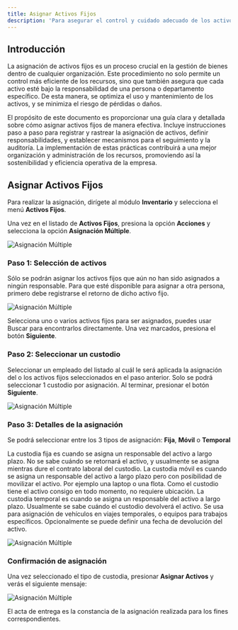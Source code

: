 ```yaml
---
title: Asignar Activos Fijos
description: 'Para asegurar el control y cuidado adecuado de los activos fijos, es importante asignarlos a responsables específicos.'
---
```


## Introducción

La asignación de activos fijos es un proceso crucial en la gestión de bienes dentro de cualquier organización. Este procedimiento no solo permite un control más eficiente de los recursos, sino que también asegura que cada activo esté bajo la responsabilidad de una persona o departamento específico. De esta manera, se optimiza el uso y mantenimiento de los activos, y se minimiza el riesgo de pérdidas o daños.

El propósito de este documento es proporcionar una guía clara y detallada sobre cómo asignar activos fijos de manera efectiva. Incluye instrucciones paso a paso para registrar y rastrear la asignación de activos, definir responsabilidades, y establecer mecanismos para el seguimiento y la auditoría. La implementación de estas prácticas contribuirá a una mejor organización y administración de los recursos, promoviendo así la sostenibilidad y eficiencia operativa de la empresa.

## Asignar Activos Fijos

Para realizar la asignación, dirígete al módulo **Inventario** y selecciona el menú **Activos Fijos**.

Una vez en el listado de **Activos Fijos**, presiona la opción **Acciones** y selecciona la opción **Asignación Múltiple**.

![Asignación Múltiple](/images/activos-fijos/asignar-01.png)

### Paso 1: Selección de activos

Sólo se podrán asignar los activos fijos que aún no han sido asignados a ningún responsable. Para que esté disponible para asignar a otra persona, primero debe registrarse el retorno de dicho activo fijo.

![Asignación Múltiple](/images/activos-fijos/asignar-02.png)

Selecciona uno o varios activos fijos para ser asignados, puedes usar Buscar para encontrarlos directamente. Una vez marcados, presiona el botón **Siguiente**.

### Paso 2: Seleccionar un custodio

Seleccionar un empleado del listado al cuál le será aplicada la asignación del o los activos fijos seleccionados en el paso anterior. Solo se podrá seleccionar 1 custodio por asignación. Al terminar, presionar el botón **Siguiente**.

![Asignación Múltiple](/images/activos-fijos/asignar-03.png)

### Paso 3: Detalles de la asignación

Se podrá seleccionar entre los 3 tipos de asignación: **Fija**, **Móvil** o **Temporal**


<CardGroup cols={1}>
  <Card
    title="Custodia Fija"
    icon="building"
  >
    La custodia fija es cuando se asigna un responsable del activo a largo plazo. No se sabe cuándo se retornará el activo, y usualmente se asigna mientras dure el contrato laboral del custodio.
  </Card>
  <Card
    title="Custodia Móvil"
    icon="building"
  >
    La custodia móvil es cuando se asigna un responsable del activo a largo plazo pero con posibilidad de movilizar el activo. Por ejemplo una laptop o una flota. Como el custodio tiene el activo consigo en todo momento, no requiere ubicación.
  </Card>
  <Card
    title="Custodia Temporal"
    icon="building"
  >
    La custodia temporal es cuando se asigna un responsable del activo a largo plazo. Usualmente se sabe cuándo el custodio devolverá el activo. Se usa para asignación de vehículos en viajes temporales, o equipos para trabajos específicos. Opcionalmente se puede definir una fecha de devolución del activo.
  </Card>
</CardGroup>

![Asignación Múltiple](/images/activos-fijos/asignar-04.png)

### Confirmación de asignación

Una vez seleccionado el tipo de custodia, presionar **Asignar Activos** y verás el siguiente mensaje:

![Asignación Múltiple](/images/activos-fijos/asignar-05.png)

El acta de entrega es la constancia de la asignación realizada para los fines correspondientes.
